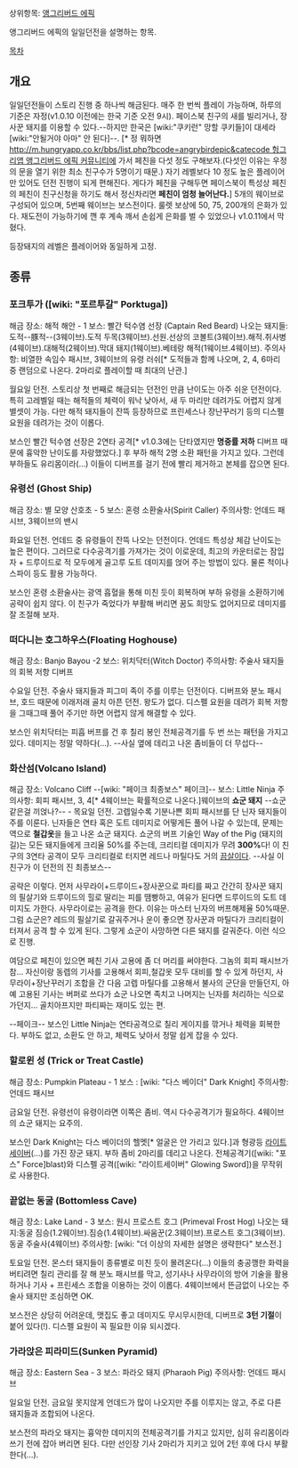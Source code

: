 상위항목: [[앵그리버드 에픽]]

앵그리버드 에픽의 일일던전을 설명하는 항목.

[[목차]]

== 개요 ==

일일던전들이 스토리 진행 중 하나씩 해금된다. 매주 한 번씩 플레이 가능하며, 하루의 기준은 자정(v1.0.10 이전에는 한국 기준 오전 9시). 페이스북 친구의 새를 빌리거나, 장사꾼 돼지를 이용할 수 있다.--하지만 한국은 [wiki:"쿠키런" 망할 쿠키들]이 대세라 [wiki:"안될거야 아마" 안 된다]--. [* 정 뭐하면 [[http://m.hungryapp.co.kr/bbs/list.php?bcode=angrybirdepic&catecode 헝그리앱 앵그리버드 에픽 커뮤니티]]에 가서 페친을 다섯 정도 구해보자.(다섯인 이유는 우정의 문을 열기 위한 최소 친구수가 5명이기 때문.) 자기 레벨보다 10 정도 높은 플레이어만 있어도 던전 진행이 되게 편해진다. 게다가 페친을 구해두면 페이스북이 특성상 페친의 페친이 친구신청을 하기도 해서 정신차리면 '''페친이 엄청 늘어난다.'''] 5개의 웨이브로 구성되어 있으며, 5번째 웨이브는 보스전이다. 룰렛 보상에 50, 75, 200개의 은화가 있다. 재도전이 가능하기에 깬 후 계속 깨서 손쉽게 은화를 벌 수 있었으나 v1.0.11에서 막혔다.

등장돼지의 레벨은 플레이어와 동일하게 고정.
== 종류 ==

=== 포크투가 ([wiki: "포르투갈" Porktuga]) ===

해금 장소: 해적 해안 - 1
보스: 빨간 턱수염 선장 (Captain Red Beard)
나오는 돼지들:도적--豚적--(3웨이브).도적 두목(3웨이브).선원.선상의 코볼트(3웨이브).해적.취사병(4웨이브).대해적(2웨이브).막대 돼지(1웨이브).베테랑 해적(1웨이브.4웨이브).
주의사항: 비열한 속임수 패시브, 3웨이브의 유령 러쉬[* 도적들과 함께 나오며, 2, 4, 6마리 중 랜덤으로 나온다. 2마리로 플레이할 때 최대의 난관.]

월요일 던전. 스토리상 첫 번째로 해금되는 던전인 만큼 난이도는 아주 쉬운 던전이다. 특히 고레벨일 때는 해적들의 체력이 워낙 낮아서, 새 두 마리만 데려가도 어렵지 않게 별셋이 가능. 다만 해적 돼지들이 잔뜩 등장하므로 프린세스나 장난꾸러기 등의 디스펠 요원을 데려가는 것이 이롭다.

보스인 빨간 턱수염 선장은 2연타 공격[* v1.0.3에는 단타였지만 '''명중률 저하''' 디버프 때문에 흉악한 난이도를 자랑했었다.] 후 부하 해적 2명 소환 패턴을 가지고 있다. 그런데 부하들도 유리몸이라(...) 이들이 디버프를 걸기 전에 빨리 제거하고 본체를 잡으면 된다.

=== 유령선 (Ghost Ship) ===

해금 장소: 별 모양 산호초 - 5
보스: 혼령 소환술사(Spirit Caller)
주의사항: 언데드 패시브, 3웨이브의 밴시

화요일 던전. 언데드 중 유령들이 잔뜩 나오는 던전이다. 언데드 특성상 체감 난이도는 높은 편이다. 그러므로 다수공격기를 가져가는 것이 이로운데, 최고의 카운터로는 잠입자 + 드루이드로 적 모두에게 골고루 도트 데미지를 얹어 주는 방법이 있다. 물론 척이나 스파이 등도 활용 가능하다.

보스인 혼령 소환술사는 광역 흡혈을 통해 미친 듯이 회복하며 부하 유령을 소환하기에 공략이 쉽지 않다. 이 친구가 죽었다가 부활해 버리면 꿈도 희망도 없어지므로 데미지를 잘 조절해 보자.
=== 떠다니는 호그하우스(Floating Hoghouse) ===

해금 장소: Banjo Bayou -2
보스: 위치닥터(Witch Doctor)
주의사항: 주술사 돼지들의 회복 저항 디버프

수요일 던전. 주술사 돼지들과 피그미 족이 주를 이루는 던전이다. 디버프와 분노 패시브, 호드 때문에 이래저래 골치 아픈 던전. 왕도가 없다. 디스펠 요원을 데려가 회복 저항을 그때그때 풀어 주기만 하면 어렵지 않게 해결할 수 있다.

보스인 위치닥터는 피흡 버프를 건 후 칠리 봉인 전체공격기를 두 번 쓰는 패턴을 가지고 있다. 데미지는 정말 약하다(...). --사실 옆에 데리고 나온 좀비들이 더 무섭다-- 

=== 화산섬(Volcano Island) ===

해금 장소: Volcano Cliff
--[wiki: "페이크 최종보스" 페이크]-- 보스: Little Ninja
주의사항: 회피 패시브, 3, 4[* 4웨이브는 확률적으로 나온다.]웨이브의 '''쇼군 돼지''' --쇼군같은걸 끼얹나?--
-
목요일 던전. 고렙일수록 기분나쁜 회피 패시브를 단 닌자 돼지들이 주를 이룬다. 닌자들은 연타 혹은 도트 데미지로 어떻게든 풀어 나갈 수 있는데, 문제는 역으로 '''철갑옷'''을 들고 나온 쇼군 돼지다. 쇼군의 버프 기술인 Way of the Pig (돼지의 길)는 모든 돼지들에게 크리율 50%를 주는데, 크리티컬 데미지가 무려 '''300%'''다! 이 친구의 3연타 공격이 모두 크리티컬로 터지면 레드나 마틸다도 거의 [[끔살]]이다. --사실 이 친구가 이 던전의 진 최종보스--

공략은 이렇다. 먼저 사무라이+드루이드+장사꾼으로 파티를 짜고 간간히 장사꾼 돼지의 필살기와 드루이드의 힐로 딸리는 피를 땜빵하고, 여유가 된다면 드루이드의 도트 데미지도 가한다. 사무라이로는 공격을 한다. 이유는 마스터 닌자의 버프해제율 50%때문. 그럼 쇼군은? 레드의 필살기로 갈궈주거나 운이 좋으면 장사꾼과 마틸다가 크리티컬이 터져서 공격 할 수 있게 된다. 그렇게 쇼군이 사망하면 다른 돼지를 갈궈준다. 이런 식으로 진행.

여담으로 페친이 있으면 페친 기사 고용에 좀 더 머리를 써야한다. 그놈의 회피 패시브가 참... 자신이랑 동렙의 기사를 고용해서 회피,철갑옷 모두 대비를 할 수 있게 하던지, 사무라이+장난꾸러기 조합을 간 다음 고렙 마틸다를 고용해서 불사의 군단을 만들던지, 아예 고용된 기사는 버퍼로 쓰다가 쇼군 나오면 족치고 나머지는 닌자를 처리하는 식으로 가던지... 골치아프지만 파티짜는 재미도 있는 편.

--페이크-- 보스인 Little Ninja는 연타공격으로 칠리 게이지를 깎거나 체력을 회복한다. 부하도 없고, 소환도 안 하고, 체력도 낮아서 정말 쉽게 잡을 수 있다.

=== 할로윈 성 (Trick or Treat Castle) ===

해금 장소: Pumpkin Plateau - 1
보스 : [wiki: "다스 베이더" Dark Knight]
주의사항: 언데드 패시브

금요일 던전. 유령선이 유령이라면 이쪽은 좀비. 역시 다수공격기가 필요하다. 4웨이브의 쇼군 돼지는 요주의.

보스인 Dark Knight는 다스 베이더의 헬멧[* 얼굴은 안 가리고 있다.]과 형광등 [[라이트세이버]](...)를 가진 장군 돼지. 부하 좀비 2마리를 데리고 나온다. 전체공격기([wiki: "포스" Force]blast)와 디스펠 공격([wiki: "라이트세이버" Glowing Sword])을 무작위로 사용한다.

=== 끝없는 동굴 (Bottomless Cave) ===

해금 장소: Lake Land - 3
보스: 원시 프로스트 호그 (Primeval Frost Hog)
나오는 돼지:동굴 짐승(1.2웨이브).짐승(1.4웨이브).싸움꾼(2.3웨이브).프로스트 호그(3웨이브).동굴 주술사(4웨이브)
주의사항: [wiki: "더 이상의 자세한 설명은 생략한다" 보스전.]

토요일 던전. 몬스터 돼지들이 종류별로 미친 듯이 몰려온다(...) 이들의 충공깽한 화력을 버티려면 칠리 관리를 잘 해 분노 패시브를 막고, 성기사나 사무라이의 방어 기술을 활용하거나 기사 + 프린세스 조합을 이용하는 것이 이롭다. 4웨이브에서 뜬금없이 나오는 주술사 돼지만 조심하면 OK.

보스전은 상당히 어려운데, 맷집도 좋고 데미지도 무시무시한데, 디버프로 '''3턴 기절'''이 붙어 있다(!). 디스펠 요원이 꼭 필요한 이유 되시겠다.

=== 가라앉은 피라미드(Sunken Pyramid) ===

해금 장소: Eastern Sea - 3
보스: 파라오 돼지 (Pharaoh Pig)
주의사항: 언데드 패시브

일요일 던전. 금요일 못지않게 언데드가 많이 나오지만 주를 이루지는 않고, 주로 다른 돼지들과 조합되어 나온다.

보스전의 파라오 돼지는 흉악한 데미지의 전체공격기를 가지고 있지만, 심히 유리몸이라 쓰기 전에 잡아 버리면 된다. 다만 선인장 기사 2마리가 지키고 있어 2턴 후에 다시 부활한다(...). 
